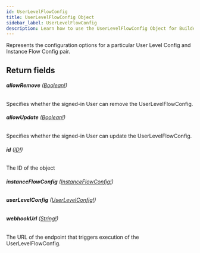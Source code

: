 ```yaml
---
id: UserLevelFlowConfig
title: UserLevelFlowConfig Object
sidebar_label: UserLevelFlowConfig
description: Learn how to use the UserLevelFlowConfig Object for Builder's API.
---
```


Represents the configuration options for a particular User Level Config and Instance Flow Config pair.

## Return fields

###### <b>allowRemove</b> ([Boolean!](/composer/builder/api/schema/scalar/Boolean.mdx))

Specifies whether the signed-in User can remove the UserLevelFlowConfig.

###### <b>allowUpdate</b> ([Boolean!](/composer/builder/api/schema/scalar/Boolean.mdx))

Specifies whether the signed-in User can update the UserLevelFlowConfig.

###### <b>id</b> ([ID!](/composer/builder/api/schema/scalar/ID.mdx))

The ID of the object

###### <b>instanceFlowConfig</b> ([InstanceFlowConfig!](/composer/builder/api/schema/object/InstanceFlowConfig.mdx))

###### <b>userLevelConfig</b> ([UserLevelConfig!](/composer/builder/api/schema/object/UserLevelConfig.mdx))

###### <b>webhookUrl</b> ([String!](/composer/builder/api/schema/scalar/String.mdx))

The URL of the endpoint that triggers execution of the UserLevelFlowConfig.
